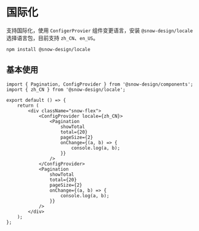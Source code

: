 # 国际化

支持国际化，使用 `ConfigerProvier` 组件变更语言，安装 `@snow-design/locale` 选择语言包，目前支持 `zh_CN`、`en_US`。

```bash
npm install @snow-design/locale
```

## 基本使用

```tsx preview
import { Pagination, ConfigProvider } from '@snow-design/components';
import { zh_CN } from '@snow-design/locale';

export default () => {
    return (
        <div className="snow-flex">
            <ConfigProvider locale={zh_CN}>
                <Pagination
                    showTotal
                    total={20}
                    pageSize={2}
                    onChange={(a, b) => {
                        console.log(a, b);
                    }}
                />
            </ConfigProvider>
            <Pagination
                showTotal
                total={20}
                pageSize={2}
                onChange={(a, b) => {
                    console.log(a, b);
                }}
            />
        </div>
    );
};
```
